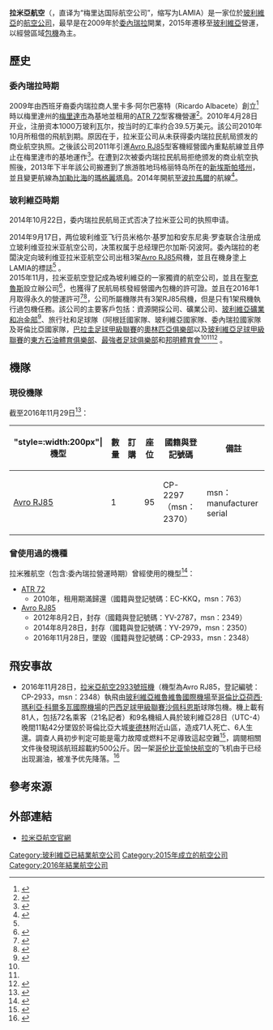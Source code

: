 {{noteTA
|G1=Football
}}
{{Airline infobox
| airline        = 拉米亞航空<br />{{lang|bo|LAMIA}}
| logo           = LAMIA_LOGO.jpg
| logo_size      = 
| IATA           = 
| ICAO           = LMD
| callsign       = LAMIA
| parent         = 
| founded        = 2015年1月
| commenced      = 2016年1月
| ceased         = 2016年12月1日
| key_people     = Gustavo Vargas Gamboa
| company_slogan =
| headquarters   = {{BOL}}[[聖克魯斯_(玻利維亞)|聖克魯斯]]
| hubs           =
| focus_cities   = 
| frequent_flyer =
| lounge         =
| fleet_size     = 1
| destinations   = 
| employees =
| website = {{URL|http://www.lamiacorp.com/}}
}}

'''拉米亞航空'''（{{lang|bo| Línea Aérea Mérida Internacional de Aviación, Compañía Anónima}}，直译为“梅里达国际航空公司”，缩写为LAMIA）是一家位於[[玻利維亞|玻利維亞]]的[[航空公司|航空公司]]，最早是在2009年於[[委內瑞拉|委內瑞拉]]開業，2015年遷移至[[玻利維亞|玻利維亞]]營運，以經營區域[[包機|包機]]為主。

== 歷史 ==
=== 委內瑞拉時期 ===
2009年由西班牙裔委内瑞拉商人里卡多·阿尔巴塞特（Ricardo Albacete）創立<ref name="history">{{cite news|work=El Deber|url=http://www.eldeber.com.bo/mundo/historia-del-avion-estrello-colombia.html|title=La historia del avión que se estrelló en Colombia|date=2016-11-30|language=es|deadurl=yes|archiveurl=https://web.archive.org/web/20161202113906/http://www.eldeber.com.bo/mundo/historia-del-avion-estrello-colombia.html|archivedate=2016-12-02}}</ref>時以梅里達州的[[梅里達市|梅里達市]]{{link-en|阿爾貝托卡爾內瓦利機場|Alberto Carnevalli Airport}}為基地並租用{{link-en|斯威夫特航空公司|Swiftair}}的[[ATR_72|ATR 72]]型客機營運<ref>{{cite news|url=http://www.volarenvenezuela.com/vev/modules.php?name=News&file=article&sid=3077|work=Diario Los Andes|title=En julio comienzan a llegar aeronaves de Lamia a Mérida|date=2016-11-29|accessdate=2016-12-12|archive-date=2016-03-04|archive-url=https://web.archive.org/web/20160304112537/http://www.volarenvenezuela.com/vev/modules.php?name=News&file=article&sid=3077|dead-url=no}}</ref>。2010年4月28日开业，注册资本1000万玻利瓦尔，按当时的汇率约合39.5万美元。該公司2010年10月所租借的飛航到期。原因在于，拉米亚公司从未获得委内瑞拉民航局颁发的商业航空执照。之後該公司2011年引進[[Avro_RJ85|Avro RJ85]]型客機經營國內重點航線並且停止在梅里達市的基地運作<ref>{{cite news|url=http://www.routesonline.com/news/29/breaking-news/120601/new-airline-lamia-plans-relaunch-in-venezuela/|title=NEW AIRLINE: LAMIA Plans Relaunch in Venezuela|work=RoutesOnline|date=2011-08-04|first=Richard|last=Maslen|accessdate=2016-12-12|archive-date=2021-02-25|archive-url=https://web.archive.org/web/20210225060735/https://www.routesonline.com/news/29/breaking-news/120601/new-airline-lamia-plans-relaunch-in-venezuela/|dead-url=no}}</ref>。在遭到2次被委内瑞拉民航局拒绝颁发的商业航空执照後，2013年下半年該公司搬遷到了旅游胜地玛格丽特岛所在的[[新埃斯帕塔州|新埃斯帕塔州]]，並且變更航線為[[加勒比海|加勒比海]]的[[瑪格麗塔島|瑪格麗塔島]]。2014年開航至[[波拉馬爾|波拉馬爾]]的航線<ref>{{cite news|url=http://www.ch-aviation.com/portal/news/23107-lamia-commences-domestic-venezuelan-operations|work=CH-Aviation|title=LaMia commences domestic Venezuelan operations|date=2013-11-05|accessdate=2016-11-29|archive-date=2021-03-01|archive-url=https://web.archive.org/web/20210301191858/https://www.ch-aviation.com/portal/news/23107-lamia-commences-domestic-venezuelan-operations|dead-url=no}}</ref>。

=== 玻利維亞時期 ===
2014年10月22日，委内瑞拉民航局正式否决了拉米亚公司的执照申请。

2014年9月17日，两位玻利维亚飞行员米格尔·基罗加和安东尼奥·罗查联合注册成立玻利维亚拉米亚航空公司，决策权属于总经理巴尔加斯·冈波阿。委內瑞拉的老闆決定向玻利维亚拉米亚航空公司出租3架[[Avro_RJ85|Avro RJ85]]飛機，並且在機身塗上LAMIA的標誌<ref name="piloto"/> 。<br>
2015年11月，拉米亚航空登記成為坡利維亞的一家獨資的航空公司，並且在[[圣克鲁斯_(玻利维亚)|聖克魯斯]]設立辦公司<ref name="piloto">{{cite news|work=El Deber|url=http://www.eldeber.com.bo/mundo/lamia-boliviana-y-duenos-fallecio.html|date=2016-11-29|title=LaMia es boliviana y uno de sus dueños falleció|trans-title=LaMia is Bolivian and one of its owners died|first=Roberto|last=Navia|accessdate=2016-11-29|language=es|deadurl=yes|archiveurl=https://web.archive.org/web/20161130153647/http://www.eldeber.com.bo/mundo/lamia-boliviana-y-duenos-fallecio.html|archivedate=2016年11月30日}}</ref>，也獲得了民航局核發經營國內包機的許可證。並且在2016年1月取得永久的營運許可<ref name="eldeber">{{cite news|url=http://www.eldeber.com.bo/economia/linea-lamia-vuela-bolivia-y.html|work=El Deber|title=Línea Lamia vuela en Bolivia y dos foráneas alistan incursión|trans-title=Lamia airline flies in Bolivia and two foreign carriers prepare market entry|first=Fernando|last=Rojas Moreno|date=2016-04-17|accessdate=2016-11-29|deadurl=yes|archiveurl=https://web.archive.org/web/20161210015316/http://www.eldeber.com.bo/economia/linea-lamia-vuela-bolivia-y.html|archivedate=2016年12月10日}}</ref><ref>{{cite news|url=http://www.eldeber.com.bo/bolivia/lamia-recibio-certificado-indefinido-julio.html|work=El Deber|first=Jesús|last=Alanoca|title=LaMia recibió certificado 'indefinido' en julio 2015|trans-title=LaMia received "indefinite" certificate in July 2015|language=es|deadurl=yes|archiveurl=https://web.archive.org/web/20161202123343/http://www.eldeber.com.bo/bolivia/lamia-recibio-certificado-indefinido-julio.html|archivedate=2016-12-02}}</ref>，公司所屬機隊共有3架RJ85飛機，但是只有1架飛機執行過包機任務。該公司的主要客戶包括：資源開採公司、礦業公司、[[玻利維亞礦業和冶金部|玻利維亞礦業和冶金部]]<ref>{{cite news|url=https://aeronauticapy.com/2016/09/20/boliviana-lamia-corporation-se-presenta-en-paraguay/|date=2016-09-20|work=Aeronáutica Paraguay|title=Aerolínea LAMIA Corporation se presenta en Paraguay|language=es|accessdate=2016-11-30|archive-date=2021-01-14|archive-url=https://web.archive.org/web/20210114051137/https://aeronauticapy.com/2016/09/20/boliviana-lamia-corporation-se-presenta-en-paraguay/|dead-url=no}}</ref>、旅行社和足球隊（阿根廷國家隊、玻利維亞國家隊、委內瑞拉國家隊及哥倫比亞國家隊，[[巴拉圭足球甲級聯賽|巴拉圭足球甲級聯賽]]的[[奧林匹亞俱樂部|奧林匹亞俱樂部]]以及[[玻利維亞足球甲級聯賽|玻利維亞足球甲級聯賽]]的[[東方石油體育俱樂部|東方石油體育俱樂部]]、[[最強者足球俱樂部|最強者足球俱樂部]]和[[邦明體育會|邦明體育會]]<ref name="history"/><ref name="piloto"/><ref>{{cite news|work=Infobae|url=http://www.infobae.com/america/deportes/2016/11/29/chapecoense-tragedia-promesas-fallidas-mudanzas-y-negocios-oscuros-detras-del-unico-avion-de-la-empresa-lamia/|date=2016-11-29|title=Promesas fallidas, mudanzas y negocios oscuros detrás del único avión que volaba la empresa LAMIA|accessdate=2016-11-30|language=es|trans-title=Failed promises, moves and hidden deals behind the only plane flown by LAMIA|archive-date=2016-11-29|archive-url=https://archive.today/20161129214830/http://www.infobae.com/america/deportes/2016/11/29/chapecoense-tragedia-promesas-fallidas-mudanzas-y-negocios-oscuros-detras-del-unico-avion-de-la-empresa-lamia/|dead-url=no}}</ref> 。

== 機隊 ==
=== 現役機隊 ===
截至2016年11月29日<ref>{{cite web|url=http://www.airfleets.net/flottecie/LAMIA.htm|title=LAMIA fleet|publisher=airfleets.net|access-date=2016-12-12|archive-date=2019-06-30|archive-url=https://web.archive.org/web/20190630111433/https://www.airfleets.net/flottecie/LAMIA.htm|dead-url=no}}</ref>：

{|class="wikitable" style="text-align:center;"
|-
!"style=:width:200px"|機型
!數量
!訂購
!座位
!國籍與登記號碼
!備註
|-
|[[Avro_RJ85|Avro RJ85]]
|1
| 
|95
|CP-2297 （msn：2370）
|msn：manufacturer serial
|}

=== 曾使用過的機種 ===
拉米雅航空（包含:委內瑞拉營運時期）曾經使用的機型<ref>{{cite web |url=http://www.scramble.nl/civil-database?basictype=&operator=LAMIA+-+L%C3%ADnea+A%C3%A9rea+M%C3%A9rida+Internacional+de+Aviaci%C3%B3n&current= |title=Scramble Civil Database|date=2016-11-29 |publisher=scramble.nl}}</ref>：

* [[ATR_72#ATR_72-212A型|ATR 72]]
**2010年，租用期滿歸還{{link-en|斯威夫特航空|Swiftair}}（國籍與登記號碼：EC-KKQ，msn：763）
* [[Avro_RJ85|Avro RJ85]]
**2012年8月2日，封存（國籍與登記號碼：YV-2787，msn：2349）
**2014年8月28日，封存（國籍與登記號碼：YV-2979，msn：2350）
**2016年11月28日，墜毀（國籍與登記號碼：CP-2933，msn：2348）

== 飛安事故 ==
*2016年11月28日，[[拉米亞航空2933號班機空難|拉米亞航空2933號班機]]（機型為Avro RJ85，登記編號：CP-2933，msn：2348）執飛由[[玻利維亞|玻利維亞]][[維魯維魯國際機場|維魯維魯國際機場]]至[[哥倫比亞|哥倫比亞]][[荷西·瑪利亞·科爾多瓦國際機場|荷西·瑪利亞·科爾多瓦國際機場]]的[[巴西足球甲級聯賽|巴西足球甲級聯賽]][[查比高恩斯足球會|沙佩科恩斯]]球隊包機。機上載有81人，包括72名乘客（21名記者）和9名機組人員於玻利維亞28日（UTC-4）晚間11點42分墜毀於哥倫比亞大城[[麥德林|麥德林]]附近山區，造成71人死亡、6人生還。調查人員初步判定可能是電力故障或燃料不足導致這起空難<ref>{{cite web |url=https://tw.news.yahoo.com/巴西足球隊包機-傳電力失效墜毀-122005989.html |title=巴西足球隊包機 傳電力失效墜毀|date=2016-11-29 |publisher=法新社}}</ref>，調閱相關文件後發現該航班超載約500公斤。因一架[[哥伦比亚愉快航空|哥伦比亚愉快航空]]的飞机由于已经出现漏油，被准予优先降落。<ref>{{Cite web |url=http://www.bbc.com/zhongwen/simp/world/2016/12/161201_chapecoense_crash_airline_suspended |title=存档副本 |access-date=2017-04-15 |archive-date=2019-06-23 |archive-url=https://web.archive.org/web/20190623211218/https://www.bbc.com/zhongwen/simp/world/2016/12/161201_chapecoense_crash_airline_suspended |dead-url=no }}</ref>

== 參考來源 ==
{{Reflist}}

== 外部連結 ==
* [http://www.lamiacorp.com/ 拉米亞航空官網] {{Wayback|url=http://www.lamiacorp.com/ |date=20161201020224 }}

[[Category:玻利維亞已結業航空公司|Category:玻利維亞已結業航空公司]]
[[Category:2015年成立的航空公司|Category:2015年成立的航空公司]]
[[Category:2016年結業航空公司|Category:2016年結業航空公司]]